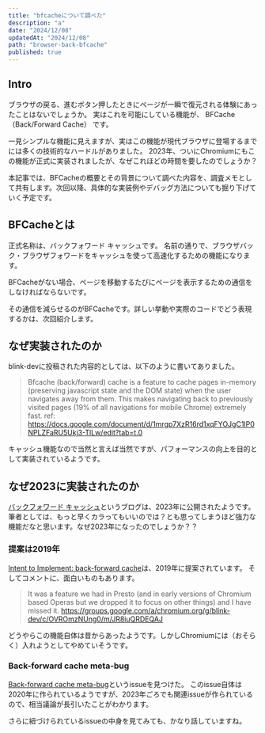```yaml
---
title: "bfcacheについて調べた"
description: "a"
date: "2024/12/08"
updatedAt: "2024/12/08"
path: "browser-back-bfcache"
published: true
---
```


## Intro

ブラウザの戻る、進むボタン押したときにページが一瞬で復元される体験にあったことはないでしょうか。
実はこれを可能にしている機能が、 BFCache（Back/Forward Cache） です。

一見シンプルな機能に見えますが、実はこの機能が現代ブラウザに登場するまでには多くの技術的なハードルがありました。
2023年、ついにChromiumにもこの機能が正式に実装されましたが、なぜこれほどの時間を要したのでしょうか？

本記事では、BFCacheの概要とその背景について調べた内容を、調査メモとして共有します。次回以降、具体的な実装例やデバッグ方法についても掘り下げていく予定です。

## BFCacheとは

正式名称は、バックフォワード キャッシュです。
名前の通りで、ブラウザバック・ブラウザフォワードをキャッシュを使って高速化するための機能になります。

BFCacheがない場合、ページを移動するたびにページを表示するための通信をしなければならないです。

その通信を減らせるのがBFCacheです。詳しい挙動や実際のコードでどう表現するかは、次回紹介します。

## なぜ実装されたのか

blink-devに投稿された内容的としては、以下のように書いてありました。

> Bfcache (back/forward) cache is a feature to cache pages in-memory (preserving javascript state and the DOM state) when the user navigates away from them. This makes navigating back to previously visited pages (19% of all navigations for mobile Chrome) extremely fast.
> ref: https://docs.google.com/document/d/1mrgp7XzR16rd1xqFYOJgC1IP0NPLZFaRU5Ukj3-TlLw/edit?tab=t.0

キャッシュ機能なので当然と言えば当然ですが、パフォーマンスの向上を目的として実装されているようです。

## なぜ2023に実装されたのか

[バックフォワード キャッシュ](https://web.dev/articles/bfcache?hl=ja)というブログは、2023年に公開されたようです。
筆者としては、もっと早くカラってもいいのでは？とも思ってしまうほど強力な機能だなと思います。なぜ2023年になったのでしょうか？？

### 提案は2019年

[Intent to Implement: back-forward cache](https://groups.google.com/a/chromium.org/g/blink-dev/c/OVROmzNUng0/m/1gTmi-I3EQAJ)は、2019年に提案されています。
そしてコメントに、面白いものもあります。

>  It was a feature we had in Presto (and in early versions of Chromium based Operas but we dropped it to focus on other things) and I have missed it.
> https://groups.google.com/a/chromium.org/g/blink-dev/c/OVROmzNUng0/m/JR8iuQRDEQAJ

どうやらこの機能自体は昔からあったようです。しかしChromiumには（おそらく）入れようとしてやめていそうです。

### Back-forward cache meta-bug

[Back-forward cache meta-bug](https://github.com/whatwg/html/issues/5880)というissueを見つけた。
このissue自体は2020年に作られているようですが、2023年ごろでも関連issueが作られているので、相当議論が長引いたことがわかります。

さらに紐づけられているissueの中身を見てみても、かなり話していますね。

